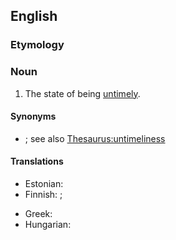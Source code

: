 ==English==

===Etymology===
{{suffix|en|untimely|ness}}

===Noun===
{{en-noun|-|es}}

# The state of being [[untimely]].

====Synonyms====
* {{l|en|intempestivity}}; see also [[Thesaurus:untimeliness]]

====Translations====
{{trans-top|state of being untimely}}
* Estonian: {{t|et|ajakohatus}}
* Finnish: {{t|fi|[[huono]] [[ajoitus]]}}; {{t|fi|ennenaikaisuus}}
{{trans-mid}}
* Greek: {{t+|el|ανεπικαιρότητα|f}}
* Hungarian: {{t|hu|időszerűtlenség}}
{{trans-bottom}}